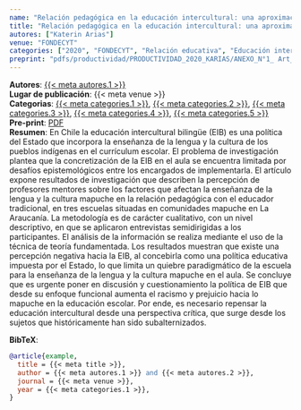 ```yaml
---
name: "Relación pedagógica en la educación intercultural: una aproximación desde los profesores mentores en La Araucanía"
title: "Relación pedagógica en la educación intercultural: una aproximación desde los profesores mentores en La Araucanía"
autores: ["Katerin Arias"]
venue: "FONDECYT"
categories: ["2020", "FONDECYT", "Relación educativa", "Educación intercultural", "Prácticas pedagógicas"]
preprint: "pdfs/productividad/PRODUCTIVIDAD_2020_KARIAS/ANEXO_N°1_ Art_1_Arias-Ortega_ Revista_ Educação e Pesquisa _Q3_ Scopus_Publicado_2020.pdf"
---
```

**Autores**: [{{< meta autores.1 >}}](../members/current/katerinarias.qmd)  
**Lugar de publicación**: {{< meta venue >}}   
**Categorias**: [{{< meta categories.1 >}}](../publications.qmd#category=2024), [{{< meta categories.2 >}}](../publications.qmd#category=FONDECYT), [{{< meta categories.3 >}}](../publications.qmd#category=Relación+educativa), [{{< meta categories.4 >}}](../publications.qmd#category=Educación+intercultural), [{{< meta categories.5 >}}](../publications.qmd#category=Prácticas+pedagógicas)  
**Pre-print**: [PDF](../{{< meta preprint >}})  
**Resumen**: En Chile la educación intercultural bilingüe (EIB) es una política del Estado que incorpora la enseñanza de la lengua y la cultura de los pueblos indígenas en el currículum escolar. El problema de investigación plantea que la concretización de la EIB en el aula se encuentra limitada por desafíos epistemológicos entre los encargados de implementarla. El artículo expone resultados de investigación que describen la percepción de profesores mentores sobre los factores que afectan la enseñanza de la lengua y la cultura mapuche en la relación pedagógica con el educador tradicional, en tres escuelas situadas en comunidades mapuche en La Araucanía. La metodología es de carácter cualitativo, con un nivel descriptivo, en que se aplicaron entrevistas semidirigidas a los participantes. El análisis de la información se realiza mediante el uso de la técnica de teoría fundamentada. Los resultados muestran que existe una percepción negativa hacia la EIB, al concebirla como una política educativa impuesta por el Estado, lo que limita un quiebre paradigmático de la escuela para la enseñanza de la lengua y la cultura mapuche en el aula. Se concluye que es urgente poner en discusión y cuestionamiento la política de EIB que desde su enfoque funcional aumenta el racismo y prejuicio hacia lo mapuche en la educación escolar. Por ende, es necesario repensar la educación intercultural desde una perspectiva crítica, que surge desde los sujetos que históricamente han sido subalternizados.   


**BibTeX**:
```bibtex
@article{example,
  title = {{< meta title >}},
  author = {{< meta autores.1 >}} and {{< meta autores.2 >}},
  journal = {{< meta venue >}},
  year = {{< meta categories.1 >}},
}
```